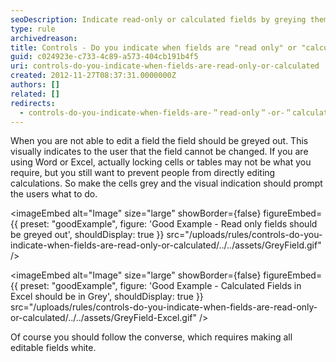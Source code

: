 ```yaml
---
seoDescription: Indicate read-only or calculated fields by greying them out to prevent unintended changes.
type: rule
archivedreason:
title: Controls - Do you indicate when fields are "read only" or "calculated"?
guid: c024923e-c733-4c89-a573-404cb191b4f5
uri: controls-do-you-indicate-when-fields-are-read-only-or-calculated
created: 2012-11-27T08:37:31.0000000Z
authors: []
related: []
redirects:
  - controls-do-you-indicate-when-fields-are-＂read-only＂-or-＂calculated＂
---
```


When you are not able to edit a field the field should be greyed out. This visually indicates to the user that the field cannot be changed.
If you are using Word or Excel, actually locking cells or tables may not be what you require, but you still want to prevent people from directly editing calculations. So make the cells grey and the visual indication should prompt the users what to do.

<imageEmbed
  alt="Image"
  size="large"
  showBorder={false}
  figureEmbed={{
    preset: "goodExample",
    figure: 'Good Example - Read only fields should be greyed out',
    shouldDisplay: true
  }}
  src="/uploads/rules/controls-do-you-indicate-when-fields-are-read-only-or-calculated/../../assets/GreyField.gif"
/>

<imageEmbed
  alt="Image"
  size="large"
  showBorder={false}
  figureEmbed={{
    preset: "goodExample",
    figure: 'Good Example - Calculated Fields in Excel should be in Grey',
    shouldDisplay: true
  }}
  src="/uploads/rules/controls-do-you-indicate-when-fields-are-read-only-or-calculated/../../assets/GreyField-Excel.gif"
/>

Of course you should follow the converse, which requires making all editable fields white.